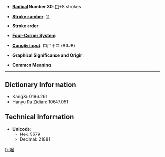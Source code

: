 * '''[[Wiktionary:Chinese radical index| Radical]] Number 30''': [[Wiktionary:Chinese radical index 口|口]]+8 strokes

* '''[[Wiktionary:Chinese total strokes index|Stroke number]]''': [[Wiktionary:Chinese total strokes index 11|11]]

* '''Stroke order''': 

* '''[[Wiktionary:Chinese four corner index|Four-Corner System]]''': 

* '''[[Wiktionary:Chinese Cangjie index|Cangjie input]]''': 口尸十口 (RSJR)

* '''Graphical Significance and Origin''': 

* '''Common Meaning'''

----

== Dictionary Information ==

* KangXi: 0196.261
* Hanyu Da Zidian: 10647.051

== Technical Information ==

* '''Unicode''':
** Hex: 5579
** Decimal: 21881

[[fr:啹]]